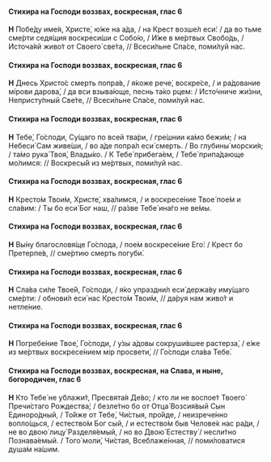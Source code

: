 #### Стихира на Господи воззвах, воскресная, глас 6

**Н** Побе́ду име́я, Христе́, ю́же на а́да, / на Крест возше́л еси́: / да во тьме сме́рти седя́щия воскреси́ши с Собо́ю, / И́же в ме́ртвых Свобо́дь, / Источа́яй живо́т от Своего́ све́та, // Всеси́льне Спа́се, поми́луй нас.

#### Стихира на Господи воззвах, воскресная, глас 6

**Н** Днесь Христо́с смерть попра́в, / я́коже рече́, воскре́се, / и ра́дование мíрови дарова́, / да вси взыва́юще, песнь та́ко рцем: / Исто́чниче жи́зни, Непристу́пный Све́те, // Всеси́льне Спа́се, поми́луй нас.

#### Стихира на Господи воззвах, воскресная, глас 6

**Н** Тебе́, Го́споди, Су́щаго по всей тва́ри, / гре́шнии ка́мо бежи́м; / на Небеси́ Сам живе́ши, / во а́де попра́л еси́ смерть. / Во глубины́ морски́я; / та́мо рука́ Твоя́, Влады́ко. / К Тебе́ прибега́ем, / Тебе́ припа́дающе мо́лимся: // Воскресы́й из ме́ртвых, поми́луй нас.

#### Стихира на Господи воззвах, воскресная, глас 6

**Н** Кресто́м Твои́м, Христе́, хва́лимся, / и воскресе́ние Твое́ пое́м и сла́вим: / Ты бо еси́ Бог наш, // ра́зве Тебе́ ина́го не ве́мы.

#### Стихира на Господи воззвах, воскресная, глас 6

**Н** Вы́ну благословя́ще Го́спода, / пое́м воскресе́ние Его́: / Крест бо Претерпе́в, // сме́ртию смерть погуби́.

#### Стихира на Господи воззвах, воскресная, глас 6

**Н** Сла́ва си́ле Твое́й, Го́споди, / я́ко упраздни́л еси́ держа́ву иму́щаго сме́рти: / обнови́л еси́ нас Кресто́м Твои́м, // да́руя нам живо́т и нетле́ние.

#### Стихира на Господи воззвах, воскресная, глас 6

**Н** Погребе́ние Твое́, Го́споди, / у́зы а́довы сокруши́вшее растерза́, / е́же из ме́ртвых воскресе́нием мiр просвети́, // Го́споди сла́ва Тебе́.

#### Стихира на Господи воззвах, воскресная, на Слава, и ныне, богородичен, глас 6

**Н** Кто Тебе́ не ублажи́т, Пресвята́я Де́во; / кто ли не воспое́т Твоего́ Пречи́стаго Рождества́; / безле́тно бо от Отца́ Возсия́вый Сын Единоро́дный, / То́йже от Тебе́, Чи́стыя, про́йде, / неизрече́нно вопло́щься, / естество́м Бог сый, / и естество́м быв Челове́к нас ра́ди, / не во двою́ лицу́ Разделя́емый, / но во Двою́ Естеству́ / несли́тно Познава́емый. / Того́ моли́, Чи́стая, Всеблаже́нная, // поми́ловатися душа́м на́шим.
